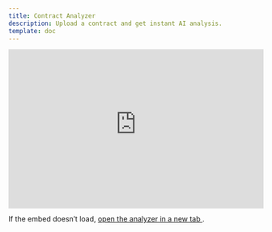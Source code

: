 ```yaml
---
title: Contract Analyzer
description: Upload a contract and get instant AI analysis.
template: doc
---
```


<div style="position:relative;width:100%;max-width:1200px;margin:0 auto;">
  <div style="width:100%;aspect-ratio:16/10;">
    <iframe
      src="https://thecozymerc-contract-analyzer-app-wdnqxm.streamlit.app/?embed=true"
      title="AI Contract Analyzer"
      style="border:0;width:100%;height:100%;"
      allow="clipboard-read; clipboard-write"
      loading="lazy"
    ></iframe>
  </div>

  <p style="margin-top:0.75rem;">
    If the embed doesn’t load,
    <a href="https://thecozymerc-contract-analyzer-app-wdnqxm.streamlit.app/" target="_blank" rel="noopener">
      open the analyzer in a new tab
    </a>.
  </p>
</div>
